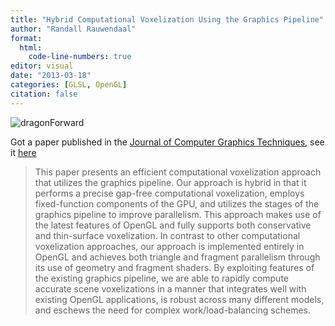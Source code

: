 ```yaml
---
title: "Hybrid Computational Voxelization Using the Graphics Pipeline"
author: "Randall Rauwendaal"
format: 
  html:
    code-line-numbers: true
editor: visual
date: "2013-03-18"
categories: [GLSL, OpenGL]
citation: false
---
```


![](dragonforward.png){alt="dragonForward" w=630 h=196}

Got a paper published in the [Journal of Computer Graphics Techniques](https://jcgt.org/), see it [here](http://jcgt.org/published/0002/01/02/)

> This paper presents an efficient computational voxelization approach that utilizes the graphics pipeline. Our approach is hybrid in that it performs a precise gap-free computational voxelization, employs fixed-function components of the GPU, and utilizes the stages of the graphics pipeline to improve parallelism. This approach makes use of the latest features of OpenGL and fully supports both conservative and thin-surface voxelization. In contrast to other computational voxelization approaches, our approach is implemented entirely in OpenGL and achieves both triangle and fragment parallelism through its use of geometry and fragment shaders. By exploiting features of the existing graphics pipeline, we are able to rapidly compute accurate scene voxelizations in a manner that integrates well with existing OpenGL applications, is robust across many different models, and eschews the need for complex work/load-balancing schemes.